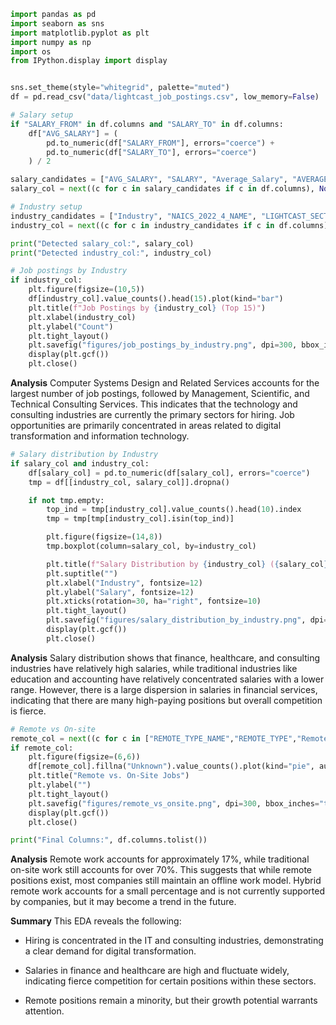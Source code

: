 ```python
import pandas as pd
import seaborn as sns
import matplotlib.pyplot as plt
import numpy as np
import os
from IPython.display import display


sns.set_theme(style="whitegrid", palette="muted")
df = pd.read_csv("data/lightcast_job_postings.csv", low_memory=False)
```

```python
# Salary setup
if "SALARY_FROM" in df.columns and "SALARY_TO" in df.columns:
    df["AVG_SALARY"] = (
        pd.to_numeric(df["SALARY_FROM"], errors="coerce") +
        pd.to_numeric(df["SALARY_TO"], errors="coerce")
    ) / 2

salary_candidates = ["AVG_SALARY", "SALARY", "Average_Salary", "AVERAGE_SALARY"]
salary_col = next((c for c in salary_candidates if c in df.columns), None)

# Industry setup
industry_candidates = ["Industry", "NAICS_2022_4_NAME", "LIGHTCAST_SECTORS_NAME"]
industry_col = next((c for c in industry_candidates if c in df.columns), None)

print("Detected salary_col:", salary_col)
print("Detected industry_col:", industry_col)

```

```python
# Job postings by Industry
if industry_col:
    plt.figure(figsize=(10,5))
    df[industry_col].value_counts().head(15).plot(kind="bar")
    plt.title(f"Job Postings by {industry_col} (Top 15)")
    plt.xlabel(industry_col)
    plt.ylabel("Count")
    plt.tight_layout()
    plt.savefig("figures/job_postings_by_industry.png", dpi=300, bbox_inches="tight")
    display(plt.gcf())
    plt.close()
```
**Analysis**
Computer Systems Design and Related Services accounts for the largest number of job postings, followed by Management, Scientific, and Technical Consulting Services. This indicates that the technology and consulting industries are currently the primary sectors for hiring. Job opportunities are primarily concentrated in areas related to digital transformation and information technology.

```python
# Salary distribution by Industry
if salary_col and industry_col:
    df[salary_col] = pd.to_numeric(df[salary_col], errors="coerce")
    tmp = df[[industry_col, salary_col]].dropna()

    if not tmp.empty:
        top_ind = tmp[industry_col].value_counts().head(10).index
        tmp = tmp[tmp[industry_col].isin(top_ind)]

        plt.figure(figsize=(14,8)) 
        tmp.boxplot(column=salary_col, by=industry_col)

        plt.title(f"Salary Distribution by {industry_col} ({salary_col})", fontsize=14)
        plt.suptitle("")
        plt.xlabel("Industry", fontsize=12)
        plt.ylabel("Salary", fontsize=12)
        plt.xticks(rotation=30, ha="right", fontsize=10)
        plt.tight_layout()
        plt.savefig("figures/salary_distribution_by_industry.png", dpi=300, bbox_inches="tight")
        display(plt.gcf())
        plt.close()
```
**Analysis**
Salary distribution shows that finance, healthcare, and consulting industries have relatively high salaries, while traditional industries like education and accounting have relatively concentrated salaries with a lower range. However, there is a large dispersion in salaries in financial services, indicating that there are many high-paying positions but overall competition is fierce.

```python
# Remote vs On-site
remote_col = next((c for c in ["REMOTE_TYPE_NAME","REMOTE_TYPE","Remote_Type","REMOTE_GROUP"] if c in df.columns), None)
if remote_col:
    plt.figure(figsize=(6,6))
    df[remote_col].fillna("Unknown").value_counts().plot(kind="pie", autopct="%1.1f%%")
    plt.title("Remote vs. On-Site Jobs")
    plt.ylabel("")
    plt.tight_layout()
    plt.savefig("figures/remote_vs_onsite.png", dpi=300, bbox_inches="tight")
    display(plt.gcf())
    plt.close()

print("Final Columns:", df.columns.tolist())
```
**Analysis**
Remote work accounts for approximately 17%, while traditional on-site work still accounts for over 70%. This suggests that while remote positions exist, most companies still maintain an offline work model. Hybrid remote work accounts for a small percentage and is not currently supported by companies, but it may become a trend in the future.

**Summary**
This EDA reveals the following:

- Hiring is concentrated in the IT and consulting industries, demonstrating a clear demand for digital transformation.

- Salaries in finance and healthcare are high and fluctuate widely, indicating fierce competition for certain positions within these sectors.

- Remote positions remain a minority, but their growth potential warrants attention.